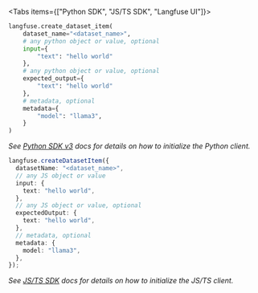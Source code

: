 <Tabs items={["Python SDK", "JS/TS SDK", "Langfuse UI"]}>
<Tab>

```python
langfuse.create_dataset_item(
    dataset_name="<dataset_name>",
    # any python object or value, optional
    input={
        "text": "hello world"
    },
    # any python object or value, optional
    expected_output={
        "text": "hello world"
    },
    # metadata, optional
    metadata={
        "model": "llama3",
    }
)
```

_See [Python SDK v3](/docs/sdk/python/sdk-v3) docs for details on how to initialize the Python client._

</Tab>
<Tab>

```ts
langfuse.createDatasetItem({
  datasetName: "<dataset_name>",
  // any JS object or value
  input: {
    text: "hello world",
  },
  // any JS object or value, optional
  expectedOutput: {
    text: "hello world",
  },
  // metadata, optional
  metadata: {
    model: "llama3",
  },
});
```

_See [JS/TS SDK](/docs/sdk/typescript/guide) docs for details on how to initialize the JS/TS client._

</Tab>

<Tab>
<Tabs items={["Add item", "Import CSV", "Add from trace"]}>

<Tab>
<CloudflareVideo
  videoId="f185bc7dff9b886d0c3468ab0852cbb5"
  aspectRatio={16 / 9}
  gifStyle
/>
</Tab>

<Tab>
<CloudflareVideo
  videoId="356c0afb92cbb5715c0eccc5fa30ae16"
  aspectRatio={16 / 9}
  gifStyle
/>
</Tab>

<Tab>
<CloudflareVideo
  videoId="51ba46cebd0431f9e5483082a8470206"
  aspectRatio={16 / 9}
  gifStyle
/>
</Tab>

</Tabs>

</Tab>

</Tabs>
